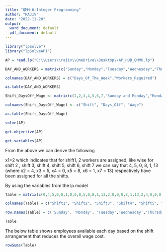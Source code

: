 ---
title: "QMM-6-Integer Programming"
author: "RAJIV"
date: "2022-11-20"
output:
  word_document: default
  pdf_document: default
---

```{r}

library("lpSolve")
library("lpSolveAPI")

AP = read.lp("C:\\Users\\rajiv\\OneDrive\\Desktop\\AP_HUB_QMM6.lp")

```

```{r}
DAY_AND_WORKERS = matrix(c("Sunday","Monday","Tuesday","Wednesday","Thursday","Friday","Saturday",18,27,22,26,25,21,19),ncol = 2, byrow = F) 

colnames(DAY_AND_WORKERS) = c("Days_Of_The_Week","Workers_Required")

as.table(DAY_AND_WORKERS)

```

```{r}
Shift_DaysOff_Wage <- matrix(c(1,2,3,4,5,6,7,"Sunday and Monday","Monday and Tuesday","Tuesday and Wednesday","Wednesday and Thursday","Thursday and Friday","Friday and Saturday","Saturday and Sunday","$775","$800","$800","$800","$800","$775","$750"), ncol = 3, byrow = F)

colnames(Shift_DaysOff_Wage) <- c("Shift", "Days_Off", "Wage")

as.table(Shift_DaysOff_Wage)

```

```{r}
solve(AP)

```

```{r}
get.objective(AP)

```

```{r}

get.variables(AP)

```

From the above we can derive the following

x1=2 which indicates that for shift1,  2 workers are assigned, 
like wise  for shift 2 , shift 3, shift 4, shift 5, shift 6, shift 7 we can say
that 4, 5, 0, 8, 1, 13 (where x2 = 4, x3 = 5, x4 = 0, x5 = 8, x6 = 1, x7 = 13) 
respectively  have been assigned for all the shifts.  


By using the variables from the lp model 

```{r}
Table = matrix(c(0,4,5,0,8,1,0,0,0,5,0,8,1,13,2,0,0,0,8,1,13,2,4,0,0,8,1,13,2,4,5,0,0,1,13,2,3,4,0,0,0,13,2,4,5,0,8,0,0),ncol=7,byrow=TRUE)

colnames(Table) = c("Shift1", "Shift2", "Shift3", "Shift4", "Shift5", "Shift6", "Shift7")

row.names(Table) = c('Sunday', 'Monday', 'Tuesday','Wednesday','Thursday','Friday','Saturday')

Table

```

The below table shows employees  available each day based on the shift arrangement that reduces the overall wage cost.

```{r}

rowSums(Table)

```
